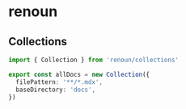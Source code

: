 # renoun

## Collections

```ts filename="data.ts"
import { Collection } from 'renoun/collections'

export const allDocs = new Collection({
  filePattern: '**/*.mdx',
  baseDirectory: 'docs',
})
```

